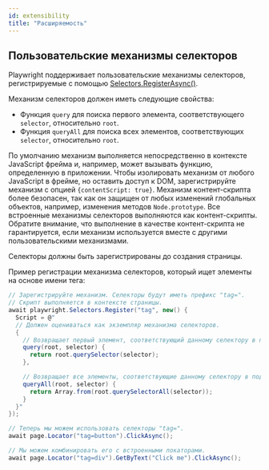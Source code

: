 ```yaml
---
id: extensibility
title: "Расширяемость"
---
```


## Пользовательские механизмы селекторов

Playwright поддерживает пользовательские механизмы селекторов, регистрируемые с помощью [Selectors.RegisterAsync()](/api/class-selectors.mdx#selectors-register).

Механизм селекторов должен иметь следующие свойства:
- Функция `query` для поиска первого элемента, соответствующего `selector`, относительно `root`.
- Функция `queryAll` для поиска всех элементов, соответствующих `selector`, относительно `root`.

По умолчанию механизм выполняется непосредственно в контексте JavaScript фрейма и, например, может вызывать функцию, определенную в приложении. Чтобы изолировать механизм от любого JavaScript в фрейме, но оставить доступ к DOM, зарегистрируйте механизм с опцией `{contentScript: true}`. Механизм контент-скрипта более безопасен, так как он защищен от любых изменений глобальных объектов, например, изменения методов `Node.prototype`. Все встроенные механизмы селекторов выполняются как контент-скрипты. Обратите внимание, что выполнение в качестве контент-скрипта не гарантируется, если механизм используется вместе с другими пользовательскими механизмами.

Селекторы должны быть зарегистрированы до создания страницы.

Пример регистрации механизма селекторов, который ищет элементы на основе имени тега:

```csharp
// Зарегистрируйте механизм. Селекторы будут иметь префикс "tag=".
// Скрипт выполняется в контексте страницы.
await playwright.Selectors.Register("tag", new() {
  Script = @"
  // Должен оцениваться как экземпляр механизма селекторов.
  {
    // Возвращает первый элемент, соответствующий данному селектору в поддереве root.
    query(root, selector) {
      return root.querySelector(selector);
    },

    // Возвращает все элементы, соответствующие данному селектору в поддереве root.
    queryAll(root, selector) {
      return Array.from(root.querySelectorAll(selector));
    }
  }"
});

// Теперь мы можем использовать селекторы "tag=".
await page.Locator("tag=button").ClickAsync();

// Мы можем комбинировать его с встроенными локаторами.
await page.Locator("tag=div").GetByText("Click me").ClickAsync();
```

[Accessibility]: /api/class-accessibility.mdx "Accessibility"
[APIRequest]: /api/class-apirequest.mdx "APIRequest"
[APIRequestContext]: /api/class-apirequestcontext.mdx "APIRequestContext"
[APIResponse]: /api/class-apiresponse.mdx "APIResponse"
[APIResponseAssertions]: /api/class-apiresponseassertions.mdx "APIResponseAssertions"
[Browser]: /api/class-browser.mdx "Browser"
[BrowserContext]: /api/class-browsercontext.mdx "BrowserContext"
[BrowserType]: /api/class-browsertype.mdx "BrowserType"
[CDPSession]: /api/class-cdpsession.mdx "CDPSession"
[CDPSessionEvent]: /api/class-cdpsessionevent.mdx "CDPSessionEvent"
[Clock]: /api/class-clock.mdx "Clock"
[ConsoleMessage]: /api/class-consolemessage.mdx "ConsoleMessage"
[Dialog]: /api/class-dialog.mdx "Dialog"
[Download]: /api/class-download.mdx "Download"
[ElementHandle]: /api/class-elementhandle.mdx "ElementHandle"
[FileChooser]: /api/class-filechooser.mdx "FileChooser"
[FormData]: /api/class-formdata.mdx "FormData"
[Frame]: /api/class-frame.mdx "Frame"
[FrameLocator]: /api/class-framelocator.mdx "FrameLocator"
[JSHandle]: /api/class-jshandle.mdx "JSHandle"
[Keyboard]: /api/class-keyboard.mdx "Keyboard"
[Locator]: /api/class-locator.mdx "Locator"
[LocatorAssertions]: /api/class-locatorassertions.mdx "LocatorAssertions"
[Mouse]: /api/class-mouse.mdx "Mouse"
[Page]: /api/class-page.mdx "Page"
[PageAssertions]: /api/class-pageassertions.mdx "PageAssertions"
[Playwright]: /api/class-playwright.mdx "Playwright"
[PlaywrightAssertions]: /api/class-playwrightassertions.mdx "PlaywrightAssertions"
[Request]: /api/class-request.mdx "Request"
[Response]: /api/class-response.mdx "Response"
[Route]: /api/class-route.mdx "Route"
[Selectors]: /api/class-selectors.mdx "Selectors"
[TimeoutError]: /api/class-timeouterror.mdx "TimeoutError"
[Touchscreen]: /api/class-touchscreen.mdx "Touchscreen"
[Tracing]: /api/class-tracing.mdx "Tracing"
[Video]: /api/class-video.mdx "Video"
[WebError]: /api/class-weberror.mdx "WebError"
[WebSocket]: /api/class-websocket.mdx "WebSocket"
[WebSocketFrame]: /api/class-websocketframe.mdx "WebSocketFrame"
[WebSocketRoute]: /api/class-websocketroute.mdx "WebSocketRoute"
[Worker]: /api/class-worker.mdx "Worker"
[Element]: https://developer.mozilla.org/en-US/docs/Web/API/element "Element"
[EvaluationArgument]: /evaluating.mdx#evaluation-argument "EvaluationArgument"
[Promise]: https://developer.mozilla.org/en-US/docs/Web/JavaScript/Reference/Global_Objects/Promise "Promise"
[iterator]: https://developer.mozilla.org/en-US/docs/Web/JavaScript/Reference/Iteration_protocols "Iterator"
[origin]: https://developer.mozilla.org/en-US/docs/Glossary/Origin "Origin"
[selector]: https://developer.mozilla.org/en-US/docs/Web/CSS/CSS_Selectors "selector"
[Serializable]: https://developer.mozilla.org/en-US/docs/Web/JavaScript/Reference/Global_Objects/JSON/stringify#Description "Serializable"
[UIEvent.detail]: https://developer.mozilla.org/en-US/docs/Web/API/UIEvent/detail "UIEvent.detail"
[UnixTime]: https://en.wikipedia.org/wiki/Unix_time "Unix Time"
[xpath]: https://developer.mozilla.org/en-US/docs/Web/XPath "xpath"

[bool]: https://docs.microsoft.com/en-us/dotnet/api/system.boolean "bool"
[Date]: https://learn.microsoft.com/en-us/dotnet/api/system.datetime "DateTime"
[double]: https://docs.microsoft.com/en-us/dotnet/api/system.double "double"
[byte]: https://docs.microsoft.com/en-us/dotnet/api/system.byte "byte"
[int]: https://docs.microsoft.com/en-us/dotnet/api/system.int32 "int"
[long]: https://docs.microsoft.com/en-us/dotnet/api/system.int64 "long"
[void]: https://docs.microsoft.com/en-us/dotnet/csharp/language-reference/builtin-types/void "void"
[string]: https://docs.microsoft.com/en-us/dotnet/api/system.string "string"
[URL]: https://nodejs.org/api/url.html "URL"
[Regex]: https://docs.microsoft.com/en-us/dotnet/api/system.text.regularexpressions.regex "Regex"

[Action]: https://docs.microsoft.com/en-us/dotnet/api/system.action-1 "Action"
[Func]: https://docs.microsoft.com/en-us/dotnet/api/system.func-2 "Func"
[IEnumerable]: https://docs.microsoft.com/en-us/dotnet/api/system.collections.ienumerable "IEnumerable"
[IDictionary]: https://docs.microsoft.com/en-us/dotnet/api/system.collections.idictionary "IDictionary"
[Task]: https://docs.microsoft.com/en-us/dotnet/api/system.threading.tasks.task?view=net-5.0 "Task"
[IReadOnlyDictionary]: https://docs.microsoft.com/en-us/dotnet/api/system.collections.generic.ireadonlydictionary-2 "IReadOnlyDictionary"
[JsonElement]: https://docs.microsoft.com/en-us/dotnet/api/system.text.json.jsonelement "JsonElement"

[all available image tags]: https://mcr.microsoft.com/en-us/product/playwright/dotnet/about "all available image tags"
[Microsoft Artifact Registry]: https://mcr.microsoft.com/en-us/product/playwright/dotnet/about "Microsoft Artifact Registry"
[Dockerfile.noble]: https://github.com/microsoft/playwright-dotnet/blob/main/utils/docker/Dockerfile.noble "Dockerfile.noble"
